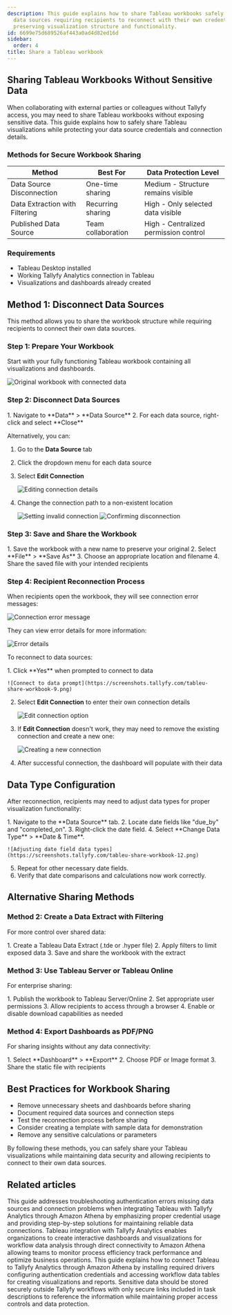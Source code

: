 ```yaml
---
description: This guide explains how to share Tableau workbooks safely by disconnecting
  data sources requiring recipients to reconnect with their own credentials while
  preserving visualization structure and functionality.
id: 6699e75d689526af443a0ad4d82ed16d
sidebar:
  order: 4
title: Share a Tableau workbook
---
```



## Sharing Tableau Workbooks Without Sensitive Data

When collaborating with external parties or colleagues without Tallyfy access, you may need to share Tableau workbooks without exposing sensitive data. This guide explains how to safely share Tableau visualizations while protecting your data source credentials and connection details.

### Methods for Secure Workbook Sharing

| Method | Best For | Data Protection Level |
|--------|----------|----------------------|
| Data Source Disconnection | One-time sharing | Medium - Structure remains visible |
| Data Extraction with Filtering | Recurring sharing | High - Only selected data visible |
| Published Data Source | Team collaboration | High - Centralized permission control |

### Requirements

- Tableau Desktop installed
- Working Tallyfy Analytics connection in Tableau
- Visualizations and dashboards already created

## Method 1: Disconnect Data Sources

This method allows you to share the workbook structure while requiring recipients to connect their own data sources.

### Step 1: Prepare Your Workbook

Start with your fully functioning Tableau workbook containing all visualizations and dashboards.

![Original workbook with connected data](https://screenshots.tallyfy.com/tableu-share-workbook-1.png)

### Step 2: Disconnect Data Sources

<Steps>
1. Navigate to **Data** > **Data Source**
2. For each data source, right-click and select **Close**
</Steps>

Alternatively, you can:
<Steps>
1. Go to the **Data Source** tab
2. Click the dropdown menu for each data source
3. Select **Edit Connection**

    ![Editing connection details](https://screenshots.tallyfy.com/tableu-share-workbook-3.png)
4. Change the connection path to a non-existent location

    ![Setting invalid connection](https://screenshots.tallyfy.com/tableu-share-workbook-4.png)
    ![Confirming disconnection](https://screenshots.tallyfy.com/tableu-share-workbook-5.png)
</Steps>

### Step 3: Save and Share the Workbook

<Steps>
1. Save the workbook with a new name to preserve your original
2. Select **File** > **Save As**
3. Choose an appropriate location and filename
4. Share the saved file with your intended recipients
</Steps>

### Step 4: Recipient Reconnection Process

When recipients open the workbook, they will see connection error messages:

![Connection error message](https://screenshots.tallyfy.com/tableu-share-workbook-7.png)

They can view error details for more information:

![Error details](https://screenshots.tallyfy.com/tableu-share-workbook-8.png)

To reconnect to data sources:

<Steps>
1. Click **Yes** when prompted to connect to data
   
    ![Connect to data prompt](https://screenshots.tallyfy.com/tableu-share-workbook-9.png)
2. Select **Edit Connection** to enter their own connection details
   
    ![Edit connection option](https://screenshots.tallyfy.com/tableu-share-workbook-10.png)
3. If **Edit Connection** doesn't work, they may need to remove the existing connection and create a new one:
   
    ![Creating a new connection](https://screenshots.tallyfy.com/tableu-share-workbook-11.png)
4. After successful connection, the dashboard will populate with their data
</Steps>

## Data Type Configuration

After reconnection, recipients may need to adjust data types for proper visualization functionality:

<Steps>
1. Navigate to the **Data Source** tab.
2. Locate date fields like "due_by" and "completed_on".
3. Right-click the date field.
4. Select **Change Data Type** > **Date & Time**.

    ![Adjusting date field data types](https://screenshots.tallyfy.com/tableu-share-workbook-12.png)
5. Repeat for other necessary date fields.
6. Verify that date comparisons and calculations now work correctly.
</Steps>

## Alternative Sharing Methods

### Method 2: Create a Data Extract with Filtering

For more control over shared data:

<Steps>
1. Create a Tableau Data Extract (.tde or .hyper file)
2. Apply filters to limit exposed data
3. Save and share the workbook with the extract
</Steps>

### Method 3: Use Tableau Server or Tableau Online

For enterprise sharing:

<Steps>
1. Publish the workbook to Tableau Server/Online
2. Set appropriate user permissions
3. Allow recipients to access through a browser
4. Enable or disable download capabilities as needed
</Steps>

### Method 4: Export Dashboards as PDF/PNG

For sharing insights without any data connectivity:

<Steps>
1. Select **Dashboard** > **Export**
2. Choose PDF or Image format
3. Share the static file with recipients
</Steps>

## Best Practices for Workbook Sharing

- Remove unnecessary sheets and dashboards before sharing
- Document required data sources and connection steps
- Test the reconnection process before sharing
- Consider creating a template with sample data for demonstration
- Remove any sensitive calculations or parameters

By following these methods, you can safely share your Tableau visualizations while maintaining data security and allowing recipients to connect to their own data sources.


## Related articles
<CardGrid>
<LinkTitleCard header="<b>Tableau > Troubleshoot issues</b>" href="/products/pro/integrations/analytics/tableau/how-to-troubleshoot-data-connection-issues-in-tallyfy/" > This guide addresses troubleshooting authentication errors missing data sources and connection problems when integrating Tableau with Tallyfy Analytics through Amazon Athena by emphasizing proper credential usage and providing step-by-step solutions for maintaining reliable data connections. </LinkTitleCard>
<LinkTitleCard header="<b>Analytics > Tableau</b>" href="/products/pro/integrations/analytics/tableau/" > Tableau integration with Tallyfy Analytics enables organizations to create interactive dashboards and visualizations for workflow data analysis through direct connectivity to Amazon Athena allowing teams to monitor process efficiency track performance and optimize business operations. </LinkTitleCard>
<LinkTitleCard header="<b>Tableau > Connect Tableau to Tallyfy</b>" href="/products/pro/integrations/analytics/tableau/how-can-i-connect-tableau-to-my-tallyfy-data/" > This guide explains how to connect Tableau to Tallyfy Analytics through Amazon Athena by installing required drivers configuring authentication credentials and accessing workflow data tables for creating visualizations and reports. </LinkTitleCard>
<LinkTitleCard header="<b>Tracking And Tasks > Protect sensitive data</b>" href="/products/pro/tracking-and-tasks/how-can-i-protect-sensitive-data-in-tallyfy/" > Sensitive data should be stored securely outside Tallyfy workflows with only secure links included in task descriptions to reference the information while maintaining proper access controls and data protection. </LinkTitleCard>
</CardGrid>